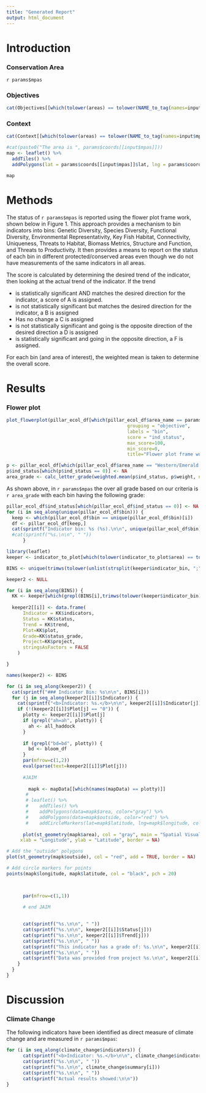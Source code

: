 ```yaml
---
title: "Generated Report"
output: html_document
---
```


# Introduction

### Conservation Area

`r params$mpas`

### Objectives

```r
cat(Objectives[[which(tolower(areas) == tolower(NAME_to_tag(names=input$mpas)))]])
```


### Context

```r
cat(Context[[which(tolower(areas) == tolower(NAME_to_tag(names=input$mpas)))]])
```


```r
#cat(paste0("The area is ", params$coords[[input$mpas]]))
map <- leaflet() %>%
  addTiles() %>%
  addPolygons(lat = params$coords[[input$mpas]]$lat, lng = params$coords[[input$mpas]]$lng, fillColor = params$coords[[input$mpas]]$color, fillOpacity = 0.5, weight = 2, color="black")

map
```


# Methods

The status of `r params$mpas` is reported using the flower plot frame work, shown below in Figure 1. This approach provides a mechanism to bin indicators into bins: Genetic Diversity, Species Diversity, Functional Diversity, Environmental Representativity, Key Fish Habitat,               Connectivity, Uniqueness, Threats to Habitat, Biomass Metrics, Structure and Function, and Threats to Productivity. It then provides a means to report on the status of each bin in different protected/conserved areas even though we do not have measurements of the same indicators in all areas.

The score is calculated by determining the desired trend of the indicator, then
looking at the actual trend of the indicator. If the trend

- is statistically significant AND matches the desired direction for the
indicator, a score of A is assigned.
- is not statistically significant but matches the desired direction for
the indicator, a B is assigned
- Has no change a C is assigned
- is not statistically significant and going is the opposite direction
of the desired direction a D is assigned
- is statistically significant and going in the opposite direction,
a F is assigned.

For each bin (and area of interest), the weighted mean is taken to determine the overall score.


# Results

### Flower plot

```r
plot_flowerplot(pillar_ecol_df[which(pillar_ecol_df$area_name == params$mpas),],
                                            grouping = "objective",
                                            labels = "bin",
                                            score = "ind_status",
                                            max_score=100,
                                            min_score=0,
                                            title="Flower plot frame work")
```



```r
p <- pillar_ecol_df[which(pillar_ecol_df$area_name == "Western/Emerald Banks Conservation Area (Restricted Fisheries Zone)"),]
p$ind_status[which(p$ind_status == 0)] <- NA
area_grade <- calc_letter_grade(weighted.mean(p$ind_status, p$weight, na.rm=TRUE))

```

As shown above, in `r params$mpas` the over all grade based on our criteria is `r area_grade` with each bin having the following grade:

```r
pillar_ecol_df$ind_status[which(pillar_ecol_df$ind_status == 0)] <- NA
for (i in seq_along(unique(pillar_ecol_df$bin))) {
  keep <- which(pillar_ecol_df$bin == unique(pillar_ecol_df$bin)[i])
  df <- pillar_ecol_df[keep,]
  cat(sprintf("Indicator bin: %s (%s).\n\n", unique(pillar_ecol_df$bin)[i], calc_letter_grade(weighted.mean(df$ind_status, df$weight,na.rm=TRUE))))
  #cat(sprintf("%s.\n\n", " "))
      }
```


```r
library(leaflet)
keeper <- indicator_to_plot[which(tolower(indicator_to_plot$area) == tolower(NAME_to_tag(names=input$mpas))),]

BINS <- unique(trimws(tolower(unlist(strsplit(keeper$indicator_bin, ";"))), "both"))

keeper2 <- NULL

for (i in seq_along(BINS)) {
  KK <- keeper[which(grepl(BINS[i],trimws(tolower(keeper$indicator_bin),"both"))),]
  
  keeper2[[i]] <- data.frame(
      Indicator = KK$indicators,
      Status = KK$status,
      Trend = KK$trend,
      Plot=KK$plot,
      Grade=KK$status_grade,
      Project=KK$project,
      stringsAsFactors = FALSE
    )

}

names(keeper2) <- BINS

for (i in seq_along(keeper2)) {
  cat(sprintf("### Indicator Bin: %s\n\n", BINS[i]))
  for (j in seq_along(keeper2[[i]]$Indicator)) {
    cat(sprintf("<b>Indicator: %s.</b>\n\n", keeper2[[i]]$Indicator[j]))
    if (!(keeper2[[i]]$Plot[j] == "0")) {
      plotty <- keeper2[[i]]$Plot[j]
      if (grepl("ah=ah", plotty)) {
        ah <- all_haddock
      }
      
      if (grepl("bd=bd", plotty)) {
        bd <- bloom_df
      }
      par(mfrow=c(1,2))
      eval(parse(text=keeper2[[i]]$Plot[j]))
      
      #JAIM
      
        mapk <- mapData[[which(names(mapData) == plotty)]]
       # 
       # leaflet() %>%
       #    addTiles() %>%
       #    addPolygons(data=mapk$area, color="gray") %>%
       #    addPolygons(data=mapk$outside, color="red") %>%
       #    addCircleMarkers(lat=mapk$latitude, lng=mapk$longitude, color="black")
      
      plot(st_geometry(mapk$area), col = "gray", main = "Spatial Visualization", 
     xlab = "Longitude", ylab = "Latitude", border = NA)

# Add the "outside" polygons
plot(st_geometry(mapk$outside), col = "red", add = TRUE, border = NA)

# Add circle markers for points
points(mapk$longitude, mapk$latitude, col = "black", pch = 20)


       
      par(mfrow=c(1,1))

      # end JAIM
      
      
      cat(sprintf("%s.\n\n", " "))
      cat(sprintf("%s.\n\n", keeper2[[i]]$Status[j]))
      cat(sprintf("%s.\n\n", keeper2[[i]]$Trend[j]))
      cat(sprintf("%s.\n\n", " "))
      cat(sprintf("This indicator has a grade of: %s.\n\n", keeper2[[i]]$Grade[j]))
      cat(sprintf("%s.\n\n", " "))
      cat(sprintf("Data was provided from project %s.\n\n", keeper2[[i]]$Project[j]))
    }
  }
}

```

# Discussion

### Climate Change

The following indicators have been identified as direct measure of climate change and are measured in `r params$mpas`:


```r
for (i in seq_along(climate_change$indicators)) {
      cat(sprintf("<b>Indicator: %s.</b>\n\n", climate_change$indicators[i]))
      cat(sprintf("%s.\n\n", " "))
      cat(sprintf("%s.\n\n", climate_change$summary[i]))
      cat(sprintf("%s.\n\n", " "))
      cat(sprintf("Actual results showed:\n\n"))
}
```





